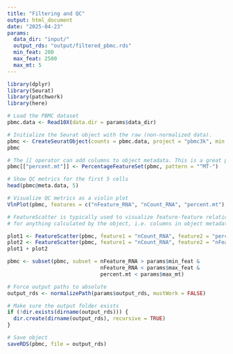 ---
title: "Filtering and QC"
output: html_document
date: "2025-04-23"
params:
  data_dir: "input/"
  output_rds: "output/filtered_pbmc.rds"
  min_feat: 200
  max_feat: 2500
  max_mt: 5
---

```{r}
library(dplyr)
library(Seurat)
library(patchwork)
library(here)
```


```{r}
# Load the PBMC dataset
pbmc.data <- Read10X(data.dir = params$data_dir)

# Initialize the Seurat object with the raw (non-normalized data).
pbmc <- CreateSeuratObject(counts = pbmc.data, project = "pbmc3k", min.cells = 3, min.features = 200)
pbmc
```

```{r}
# The [[ operator can add columns to object metadata. This is a great place to stash QC stats
pbmc[["percent.mt"]] <- PercentageFeatureSet(pbmc, pattern = "^MT-")
```

```{r}
# Show QC metrics for the first 5 cells
head(pbmc@meta.data, 5)
```

```{r}
# Visualize QC metrics as a violin plot
VlnPlot(pbmc, features = c("nFeature_RNA", "nCount_RNA", "percent.mt"), ncol = 3)

# FeatureScatter is typically used to visualize feature-feature relationships, but can be used
# for anything calculated by the object, i.e. columns in object metadata, PC scores etc.

plot1 <- FeatureScatter(pbmc, feature1 = "nCount_RNA", feature2 = "percent.mt")
plot2 <- FeatureScatter(pbmc, feature1 = "nCount_RNA", feature2 = "nFeature_RNA")
plot1 + plot2
```

```{r}
pbmc <- subset(pbmc, subset = nFeature_RNA > params$min_feat &
                              nFeature_RNA < params$max_feat &
                              percent.mt < params$max_mt)
```


```{r}
# Force output paths to absolute
output_rds <- normalizePath(params$output_rds, mustWork = FALSE)

# Make sure the output folder exists
if (!dir.exists(dirname(output_rds))) {
  dir.create(dirname(output_rds), recursive = TRUE)
}

# Save object
saveRDS(pbmc, file = output_rds)
```

